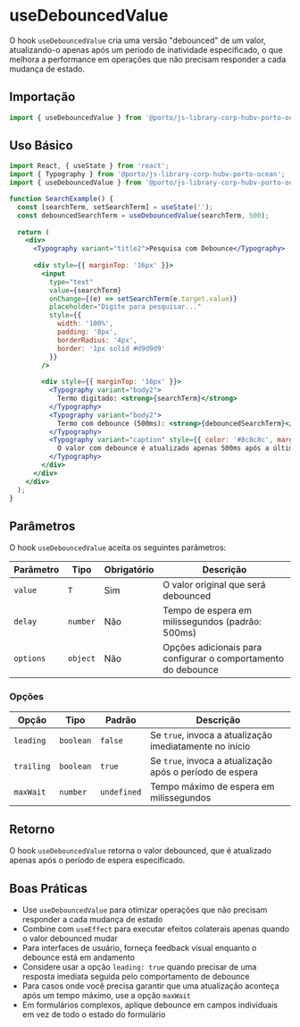 

<Meta title="Components/UseDebouncedValue" />

# useDebouncedValue

O hook `useDebouncedValue` cria uma versão "debounced" de um valor, atualizando-o apenas após um período de inatividade especificado, o que melhora a performance em operações que não precisam responder a cada mudança de estado.

## Importação

```jsx
import { useDebouncedValue } from '@porto/js-library-corp-hubv-porto-ocean/hooks';
```

## Uso Básico

```jsx
import React, { useState } from 'react';
import { Typography } from '@porto/js-library-corp-hubv-porto-ocean';
import { useDebouncedValue } from '@porto/js-library-corp-hubv-porto-ocean/hooks';

function SearchExample() {
  const [searchTerm, setSearchTerm] = useState('');
  const debouncedSearchTerm = useDebouncedValue(searchTerm, 500);
  
  return (
    <div>
      <Typography variant="title2">Pesquisa com Debounce</Typography>
      
      <div style={{ marginTop: '16px' }}>
        <input
          type="text"
          value={searchTerm}
          onChange={(e) => setSearchTerm(e.target.value)}
          placeholder="Digite para pesquisar..."
          style={{ 
            width: '100%', 
            padding: '8px', 
            borderRadius: '4px',
            border: '1px solid #d9d9d9'
          }}
        />
        
        <div style={{ marginTop: '16px' }}>
          <Typography variant="body2">
            Termo digitado: <strong>{searchTerm}</strong>
          </Typography>
          <Typography variant="body2">
            Termo com debounce (500ms): <strong>{debouncedSearchTerm}</strong>
          </Typography>
          <Typography variant="caption" style={{ color: '#8c8c8c', marginTop: '8px', display: 'block' }}>
            O valor com debounce é atualizado apenas 500ms após a última digitação.
          </Typography>
        </div>
      </div>
    </div>
  );
}
```

## Parâmetros

O hook `useDebouncedValue` aceita os seguintes parâmetros:

| Parâmetro | Tipo | Obrigatório | Descrição |
|-----------|------|-------------|-----------|
| `value` | `T` | Sim | O valor original que será debounced |
| `delay` | `number` | Não | Tempo de espera em milissegundos (padrão: 500ms) |
| `options` | `object` | Não | Opções adicionais para configurar o comportamento do debounce |

### Opções

| Opção | Tipo | Padrão | Descrição |
|-------|------|--------|-----------|
| `leading` | `boolean` | `false` | Se `true`, invoca a atualização imediatamente no início |
| `trailing` | `boolean` | `true` | Se `true`, invoca a atualização após o período de espera |
| `maxWait` | `number` | `undefined` | Tempo máximo de espera em milissegundos |

## Retorno

O hook `useDebouncedValue` retorna o valor debounced, que é atualizado apenas após o período de espera especificado.



## Boas Práticas

- Use `useDebouncedValue` para otimizar operações que não precisam responder a cada mudança de estado
- Combine com `useEffect` para executar efeitos colaterais apenas quando o valor debounced mudar
- Para interfaces de usuário, forneça feedback visual enquanto o debounce está em andamento
- Considere usar a opção `leading: true` quando precisar de uma resposta imediata seguida pelo comportamento de debounce
- Para casos onde você precisa garantir que uma atualização aconteça após um tempo máximo, use a opção `maxWait`
- Em formulários complexos, aplique debounce em campos individuais em vez de todo o estado do formulário
